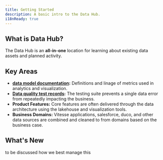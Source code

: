 ```yaml
---
title: Getting Started
description: A basic intro to the Data Hub.
i18nReady: true
---
```


<h2>What is Data Hub?</h2>

The Data Hub is an **all-in-one** location for learning about existing data assets and planned activity.

## Key Areas

- **[data model documentation](https://):** Definitions and linage of metrics used in analytics and visualization.
- **[Data quality test records](https://kind-forest-03dc9c310.3.azurestaticapps.net/gx):** The testing suite prevents a single data error from repeatedly impacting the business.
- **Product Features:** Core features are often delivered through the data architecture using the lakehouse and visualization tools.
- **Business Domains:** Vitesse applications, salesforce, duco, and other data sources are combined and cleaned to from domains based on the business case.


## What's New

to be discussed how we best manage this
